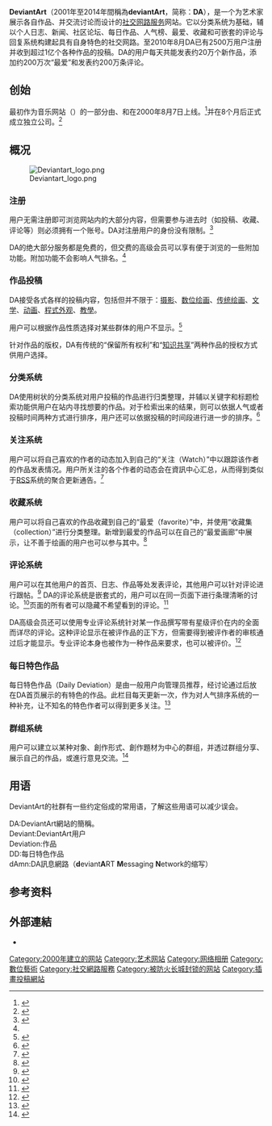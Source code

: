 {{NoteTA|G1=IT}}
{{Infobox website
|name=DeviantArt
|logo=[[File:DeviantArt_Logo.svg|200px]]
|commercial=是
|type=藝術家社區/[[社交網路服務|社交網路服務]]
|registration=選擇性
|language=[[英语|英语]]
|area_served=[[世界|世界]]
|content_license=所有權利/[[创作共用|創用CC]]
|owner=[[Wix.com|Wix.com]]
|author={{tsl|en|Angelo Sotira|}}, Scott Jarkoff和Matthew Stephens
|date_of_launch=2000年8月7日
|alexa=全球排名173<ref>{{Cite web|title=Deviantart.com Traffic, Demographics and Competitors - Alexa|url=https://www.alexa.com/siteinfo/deviantart.com|accessdate=2017-09-30|language=en|via=[[Alexa_Internet|Alexa Internet]]|archive-date=2020-04-14|archive-url=https://web.archive.org/web/20200414112851/https://www.alexa.com/siteinfo/deviantart.com|dead-url=no}}</ref>
|current_status=線上
|location={{USA}}[[加利福尼亚州|加利福尼亚州]]
}}
'''DeviantArt'''（2001年至2014年間稱為'''deviantArt'''，简称：'''DA'''），是一个为艺术家展示各自作品、并交流讨论而设计的[[社交网路服务|社交网路服务]]网站。它以分类系统为基础，辅以个人日志、新闻、社区论坛、每日作品、人气榜、最爱、收藏和可嵌套的评论与回复系统构建起具有自身特色的社交网路。至2010年8月DA已有2500万用户注册并收到超过1亿个各种作品的投稿。DA的用户每天共能发表约20万个新作品，添加约200万次“最爱”和发表约200万条评论。

== 创始 ==
{{lang|en|DA}}最初作为音乐网站{{lang|en|Dmusic Network}}（{{lang|en|Dimension Music}}）的一部分由{{lang|en|Scott Jarkoff}}、{{lang|en|Matt Stephens}}和{{tsl|en|Angelo Sotira|}}在2000年8月7日上线。<ref name="spyed_journal">{{cite web |url=http://spyed.deviantArt.com/journal/609173/ |title=spyed's deviantArt Journal |author=Angelo Sotira |date=2003-04-10 |accessdate=2007-12-22 |archive-date=2007-11-21 |archive-url=https://web.archive.org/web/20071121210218/http://spyed.deviantart.com/journal/609173/ |dead-url=no }}</ref>并在8个月后正式成立独立公司。<ref name="tc_angelo_interview">{{cite web|url=http://techcrunch.com/2010/08/22/stop-being-weak-an-interview-with-angelo-sotira-ceo-of-deviantart-com-tctv/|title=TechCrunch|author=Cyan Banister|accessdate=2010-09-01|archive-date=2010-08-31|archive-url=https://web.archive.org/web/20100831104421/http://techcrunch.com/2010/08/22/stop-being-weak-an-interview-with-angelo-sotira-ceo-of-deviantart-com-tctv/|dead-url=no}}</ref>

== 概况 ==
[[File:Deviantart_logo.png|thumb]]
=== 注册 ===
用户无需注册即可浏览网站内的大部分内容，但需要参与进去时（如投稿、收藏、评论等）则必须拥有一个账号。DA对注册用户的身份没有限制。<ref name="DA_help_free">{{cite web|url=http://help.deviantart.com/546/|title=Is DeviantART free?|author=deviantART LLC.|accessdate=2010-09-01|archive-date=2012-01-11|archive-url=https://web.archive.org/web/20120111041346/http://help.deviantart.com/546|dead-url=no}}</ref>

DA的绝大部分服务都是免费的，但交费的高级会员可以享有便于浏览的一些附加功能。附加功能不会影响人气排名。<ref name="DA_help_free"/>

=== 作品投稿 ===
DA接受各式各样的投稿内容，包括但并不限于：[[摄影|摄影]]、[[数位绘画|数位绘画]]、[[传统绘画|传统绘画]]、[[文学|文学]]、[[动画|动画]]、[[界面|程式外观]]、[[教學|教學]]。

用户可以根据作品性质选择对某些群体的用户不显示。<ref name="DA_help_mature">{{cite web|url=http://help.deviantart.com/93/|title=How does the hide Mature Content option work?|author=deviantART LLC.|accessdate=2010-09-01|archive-date=2011-10-16|archive-url=https://web.archive.org/web/20111016065433/http://help.deviantart.com/93|dead-url=no}}</ref>

针对作品的版权，DA有传统的“保留所有权利”和“[[知识共享|知识共享]]”两种作品的授权方式供用户选择。

=== 分类系统 ===
DA使用树状的分类系统对用户投稿的作品进行归类整理，并辅以关键字和标题检索功能供用户在站内寻找想要的作品。对于检索出来的结果，则可以依据人气或者投稿时间两种方式进行排序，用户还可以依据投稿的时间段进行进一步的排序。<ref name="DA_help_comment642">{{cite web|url=http://help.deviantart.com/642/|title=How do I use the Browse interface?|author=deviantART LLC.|accessdate=2010-09-01|archive-date=2011-12-18|archive-url=https://web.archive.org/web/20111218064900/http://help.deviantart.com/642/|dead-url=no}}</ref>

=== 关注系统 ===
用户可以将自己喜欢的作者的动态加入到自己的“关注（Watch）”中以跟踪该作者的作品发表情况。用户所关注的各个作者的动态会在資訊中心汇总，从而得到类似于[[RSS|RSS]]系统的聚合更新通告。<ref name="DA_help_watch">{{cite web|url=http://help.deviantart.com/26/|title=What is the deviantWATCH and how do I manage my deviantWATCH listing?|author=deviantART LLC.|accessdate=2010-09-01|archive-date=2011-09-17|archive-url=https://web.archive.org/web/20110917014654/http://help.deviantart.com/26/|dead-url=no}}</ref>

=== 收藏系统 ===
用户可以将自己喜欢的作品收藏到自己的“最爱（favorite）”中，并使用“收藏集（collection）”进行分类整理。新增到最爱的作品可以在自己的“最爱画廊”中展示，让不善于绘画的用户也可以参与其中。<ref name="DA_help_fav">{{cite web|url=http://help.deviantart.com/6/|title=What is the Collections Feature and how do I use it?|author=deviantART LLC.|accessdate=2010-09-01|archive-date=2011-10-17|archive-url=https://web.archive.org/web/20111017035650/http://help.deviantart.com/6|dead-url=no}}</ref>

=== 评论系统 ===
用户可以在其他用户的首页、日志、作品等处发表评论，其他用户可以针对评论进行跟帖。<ref name="DA_help_comment661">{{cite web|url=http://help.deviantart.com/661/|title=How do I post a comment (devious thoughts)?|author=deviantART LLC.|accessdate=2010-09-01|archive-date=2011-11-02|archive-url=https://web.archive.org/web/20111102131124/http://help.deviantart.com/661/|dead-url=no}}</ref> DA的评论系统是嵌套式的，用户可以在同一页面下进行条理清晰的讨论。<ref name="DA_help_comment41">{{cite web|url=http://help.deviantart.com/41/|title=What do the "Parent", "Top" and "Reply" links under comments mean?|author=deviantART LLC.|accessdate=2010-09-01|archive-date=2011-10-22|archive-url=https://web.archive.org/web/20111022122111/http://help.deviantart.com/41/|dead-url=no}}</ref>页面的所有者可以隐藏不希望看到的评论。<ref name="DA_help_comment160">{{cite web|url=http://help.deviantart.com/160/|title=Can I remove or delete comments on my userpage, journal or deviations?|author=deviantART LLC.|accessdate=2010-09-01|archive-date=2011-11-02|archive-url=https://web.archive.org/web/20111102132951/http://help.deviantart.com/160/|dead-url=no}}</ref>

DA高级会员还可以使用专业评论系统针对某一作品撰写带有星级评价在内的全面而详尽的评论。这种评论显示在被评作品的正下方，但需要得到被评作者的审核通过后才能显示。专业评论本身也被作为一种作品来要求，也可以被评价。<ref name="DA_help_crit">{{cite web|url=http://help.deviantart.com/95/|title=What is the Critique Feature and how do I use it?|author=deviantART LLC.|accessdate=2010-09-01|archive-date=2011-09-29|archive-url=https://web.archive.org/web/20110929232707/http://help.deviantart.com/95|dead-url=no}}</ref>

=== 每日特色作品 ===
每日特色作品（Daily Deviation）是由一般用户向管理员推荐，经讨论通过后放在DA首页展示的有特色的作品。此栏目每天更新一次，作为对人气排序系统的一种补充，让不知名的特色作者可以得到更多关注。<ref name="DA_help_DD">{{cite web|url=http://help.deviantart.com/61/|title=What is a Daily Deviation?|author=deviantART LLC.|accessdate=2010-09-01|archive-date=2011-07-09|archive-url=https://web.archive.org/web/20110709015824/http://help.deviantart.com/61/|dead-url=no}}</ref>

=== 群组系统 ===
用户可以建立以某种对象、創作形式、創作題材为中心的群组，并透过群组分享、展示自己的作品，或進行意見交流。<ref name="DA_help_group">{{cite web|url=http://help.deviantart.com/418/|title=What is Groups and how do I make one?|author=deviantART LLC.|accessdate=2010-09-01|archive-date=2011-10-13|archive-url=https://web.archive.org/web/20111013053957/http://help.deviantart.com/418|dead-url=no}}</ref>

==用语==
DeviantArt的社群有一些约定俗成的常用语，了解这些用语可以减少误会。
;DA:DeviantArt網站的簡稱。
;Deviant:DeviantArt用户
;Deviation:作品
;DD:每日特色作品
;dAmn:DA訊息網路（'''d'''eviant'''A'''RT '''M'''essaging '''N'''etwork的缩写）

==参考资料==
{{reflist}}
==外部連結==
*{{Official website|https://www.deviantart.com}}
[[Category:2000年建立的网站|Category:2000年建立的网站]]
[[Category:艺术网站|Category:艺术网站]]
[[Category:网络相册|Category:网络相册]]
[[Category:數位藝術|Category:數位藝術]]
[[Category:社交網路服務|Category:社交網路服務]]
[[Category:被防火长城封锁的网站|Category:被防火长城封锁的网站]]
[[Category:插畫投稿網站|Category:插畫投稿網站]]